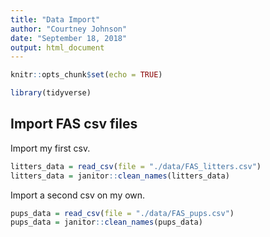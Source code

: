 ```yaml
---
title: "Data Import"
author: "Courtney Johnson"
date: "September 18, 2018"
output: html_document
---
```


```r
knitr::opts_chunk$set(echo = TRUE)

library(tidyverse)
```

## Import FAS csv files

Import my first csv.

```r
litters_data = read_csv(file = "./data/FAS_litters.csv")
litters_data = janitor::clean_names(litters_data)
```

Import a second csv on my own.

```r
pups_data = read_csv(file = "./data/FAS_pups.csv")
pups_data = janitor::clean_names(pups_data)
```


